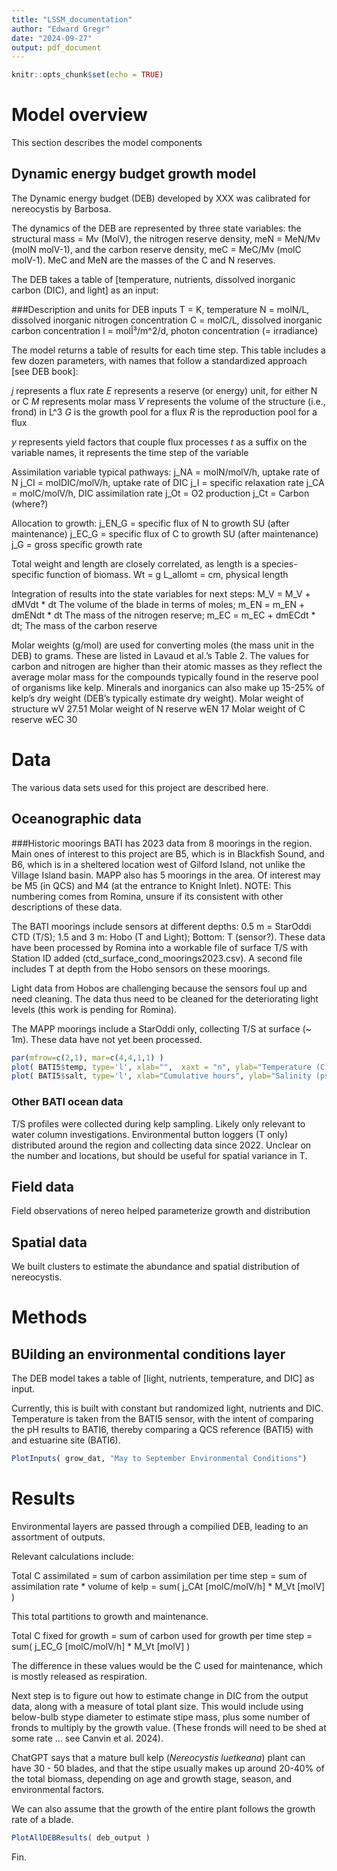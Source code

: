 ```yaml
---
title: "LSSM_documentation"
author: "Edward Gregr"
date: "2024-09-27"
output: pdf_document
---
```


```r
knitr::opts_chunk$set(echo = TRUE)
```

# Model overview
This section describes the model components

## Dynamic energy budget growth model
The Dynamic energy budget (DEB) developed by XXX was calibrated for nereocystis by Barbosa. 

The dynamics of the DEB are represented by three state variables: 
  the structural mass = Mv (MolV), 
  the nitrogen reserve density, meN = MeN/Mv (molN molV-1), 
  and the carbon reserve density, meC = MeC/Mv (molC molV-1). MeC and MeN are the masses of the C and N reserves. 


The DEB takes a table of [temperature, nutrients, dissolved inorganic carbon (DIC), and light] as an input:

###Description and units for DEB inputs
T =  K,          temperature
N =  molN/L,     dissolved inorganic nitrogen concentration
C =  molC/L,     dissolved inorganic carbon concentration
I = molÎ³/m^2/d, photon concentration (= irradiance)

The model returns a table of results for each time step. This table includes a few dozen parameters, with names that follow a standardized approach [see DEB book]:

*j* represents a flux rate
*E* represents a reserve (or energy) unit, for either N or C
*M* represents molar mass 
*V* represents the volume of the structure (i.e., frond) in L^3
*G* is the growth pool for a flux
*R* is the reproduction pool for a flux

*y* represents yield factors that couple flux processes 
*t* as a suffix on the variable names, it represents the time step of the variable


Assimilation variable typical pathways:
j_NA = molN/molV/h,   uptake rate of N
j_CI = molDIC/molV/h, uptake rate of DIC
j_I  = specific relaxation rate
j_CA = molC/molV/h, DIC assimilation rate
j_Ot  = O2 production
j_Ct  = Carbon (where?)

Allocation to growth:
j_EN_G = specific flux of N to growth SU (after maintenance)
j_EC_G = specific flux of C to growth SU (after maintenance)
j_G    = gross specific growth rate

Total weight and length are closely correlated, as length is a species-specific function of biomass.
Wt        = g
L_allomt = cm, physical length

Integration of results into the state variables for next steps: 
  M_V  = M_V + dMVdt * dt       The volume of the blade in terms of moles;
  m_EN = m_EN + dmENdt * dt     The mass of the nitrogen reserve;
  m_EC = m_EC + dmECdt * dt;    The mass of the carbon reserve
  
Molar weights (g/mol) are used for converting moles (the mass unit in the DEB) to grams. These are listed in Lavaud et al.'s Table 2. The values for carbon and nitrogen are higher than their atomic masses as they reflect the average molar mass for the compounds typically found in the reserve pool of organisms like kelp. Minerals and inorganics can also make up 15-25% of kelp's dry weight (DEB's typically estimate dry weight).
Molar weight of structure wV      27.51
Molar weight of N reserve wEN     17
Molar weight of C reserve wEC     30

# Data
The various data sets used for this project are described here. 

## Oceanographic data
###Historic moorings
BATI has 2023 data from 8 moorings in the region. Main ones of interest to this project are B5, which is in Blackfish Sound, and B6, which is in a sheltered location west of Gilford Island, not unlike the Village Island basin. MAPP also has 5 moorings in the area. Of interest may be M5 (in QCS) and M4 (at the entrance to Knight Inlet). NOTE: This numbering comes from Romina, unsure if its consistent with other descriptions of these data. 

The BATI moorings include sensors at different depths:
0.5 m = StarOddi CTD (T/S); 1.5 and 3 m: Hobo (T and Light); Bottom: T (sensor?). These data have been processed by Romina into a workable file of surface T/S with Station ID added (ctd_surface_cond_moorings2023.csv). A second file includes T at depth from the Hobo sensors on these moorings. 

Light data from Hobos are challenging because the sensors foul up and need cleaning. The data thus need to be cleaned for the deteriorating light levels (this work is pending for Romina). 

The MAPP moorings include a StarOddi only, collecting T/S at surface (~ 1m). These data have not yet been processed.

```r

par(mfrow=c(2,1), mar=c(4,4,1,1) )
plot( BATI5$temp, type='l', xlab="",  xaxt = "n", ylab="Temperature (C)" )
plot( BATI5$salt, type='l', xlab="Cumulative hours", ylab="Salinity (psu)") 
```

### Other BATI ocean data
T/S profiles were collected during kelp sampling. Likely only relevant to water column investigations. 
Environmental button loggers (T only) distributed around the region and collecting data since 2022. Unclear on the number and locations, but should be useful for spatial variance in T. 

## Field data 
Field observations of nereo helped parameterize growth and distribution

## Spatial data
We built clusters to estimate the abundance and spatial distribution of nereocystis.

# Methods

## BUilding an environmental conditions layer
The DEB model takes a table of [light, nutrients, temperature, and DIC] as input. 

Currently, this is built with constant but randomized light, nutrients and DIC. Temperature is taken from the BATI5 sensor, with the intent of comparing the pH results to BATI6, thereby comparing a QCS reference (BATI5) with and estuarine site (BATI6).

```r

PlotInputs( grow_dat, "May to September Environmental Conditions")


```
# Results 
Environmental layers are passed through a compilied DEB, leading to an assortment of outputs. 

Relevant calculations include:

Total C assimilated = sum of carbon assimilation per time step 
                    = sum of assimilation rate * volume of kelp
                    = sum( j_CAt [molC/molV/h] * M_Vt [molV] )

This total partitions to growth and maintenance. 

Total C fixed for growth = sum of carbon used for growth per time step
                         = sum( j_EC_G [molC/molV/h] * M_Vt [molV] )

The difference in these values would be the C used for maintenance, which is mostly released as respiration. 


Next step is to figure out how to estimate change in DIC from the output data, along with a measure of total plant size. This would include using below-bulb stype diameter to estimate stipe mass, plus some number of fronds to multiply by the growth value. (These fronds will need to be shed at some rate ... see Canvin et al. 2024).

ChatGPT says that a mature bull kelp (*Nereocystis luetkeana*) plant can have 30 - 50 blades, and that the stipe usually makes up around 20-40% of the total biomass, depending on age and growth stage, season, and environmental factors. 

We can also assume that the growth of the entire plant follows the growth rate of a blade. 




```r
PlotAllDEBResults( deb_output )
```



Fin.